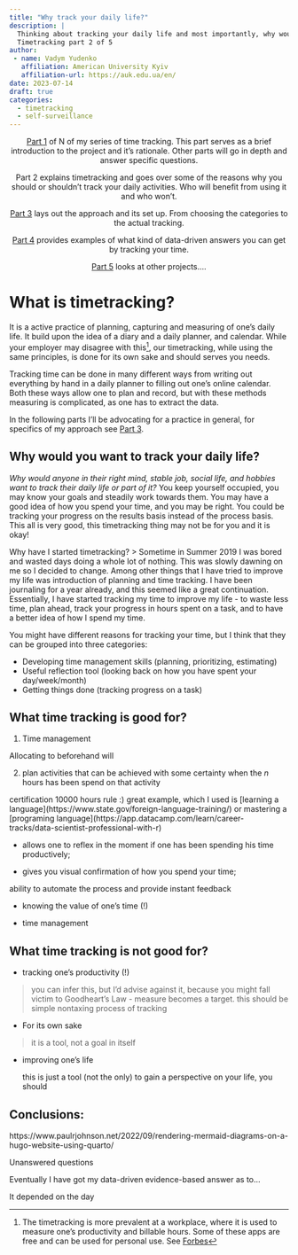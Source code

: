 ```yaml
---
title: "Why track your daily life?"
description: |
  Thinking about tracking your daily life and most importantly, why would you do that.
  Timetracking part 2 of 5
author: 
 - name: Vadym Yudenko
   affiliation: American University Kyiv
   affiliation-url: https://auk.edu.ua/en/
date: 2023-07-14
draft: true 
categories:
  - timetracking
  - self-surveillance
---
```


::: {.callout-tip title="Part 1. Every living hour" collapse="true" icon="false" style="text-align: center;"}
[Part 1](https://vyudenko.blog/posts/time-tracking-1) of N of my series of time tracking. This part serves as a brief introduction to the project and it's rationale. Other parts will go in depth and answer specific questions.
:::

::: {.callout-tip title="Part 2. Why track your daily life?" collapse="false" icon="false" style="text-align: center;"}
Part 2 explains timetracking and goes over some of the reasons why you should or shouldn't track your daily activities. Who will benefit from using it and who won't.
:::

::: {.callout-tip title="Part 3. How to track your daily life?" collapse="true" icon="false" style="text-align: center;"}
[Part 3](https://vyudenko.blog/posts/time-tracking-3) lays out the approach and its set up. From choosing the categories to the actual tracking.
:::

::: {.callout-tip title="Part 4. Answering questions with data" collapse="true" icon="false" style="text-align: center;"}
[Part 4](https://vyudenko.blog/posts/time-tracking-4) provides examples of what kind of data-driven answers you can get by tracking your time.
:::

::: {.callout-tip title="Part 5. Other" collapse="true" icon="false" style="text-align: center;"}
[Part 5](https://vyudenko.blog/posts/time-tracking-5) looks at other projects....
:::

# What is timetracking?

It is a active practice of planning, capturing and measuring of one's daily life. It build upon the idea of a diary and a daily planner, and calendar. While your employer may disagree with this[^1], our timetracking, while using the same principles, is done for its own sake and should serves you needs.  

Tracking time can be done in many different ways from writing out everything by hand in a daily planner to filling out one's online calendar. Both these ways allow one to plan and record, but with these methods measuring is complicated, as one has to extract the data.

[^1]: The timetracking is more prevalent at a workplace, where it is used to measure one's productivity and billable hours. Some of these apps are free and can be used for personal use. See [Forbes](https://www.forbes.com/advisor/business/software/free-time-tracking-apps/) 

In the following parts I'll be advocating for a practice in general, for specifics of my approach see [Part 3](https://vyudenko.blog/posts/time-tracking-3).

## Why would you want to track your daily life? {#why-track}

*Why would anyone in their right mind, stable job, social life, and hobbies want to track their daily life or part of it?* You keep yourself occupied, you may know your goals and steadily work towards them. You may have a good idea of how you spend your time, and you may be right. You could be tracking your progress on the results basis instead of the process basis. This all is very good, this timetracking thing may not be for you and it is okay! 

Why have I started timetracking?
> Sometime in Summer 2019 I was bored and wasted days doing a whole lot of nothing. This was slowly dawning on me so I decided to change. Among other things that I have tried to improve my life was introduction of planning and time tracking. I have been journaling for a year already, and this seemed like a great continuation. Essentially, I have started tracking my time to improve my life - to waste less time, plan ahead, track your progress in hours spent on a task, and to have a better idea of how I spend my time. 

You might have different reasons for tracking your time, but I think that they can be grouped into three categories:

-   Developing time management skills (planning, prioritizing, estimating)
-   Useful reflection tool (looking back on how you have spent your day/week/month)
-   Getting things done (tracking progress on a task)

## What time tracking is good for?

1.  Time management

Allocating to beforehand will




2.  plan activities that can be achieved with some certainty when the $n$ hours has been spend on that activity


certification 10000 hours rule :) great example, which I used is \[learning a language\](https://www.state.gov/foreign-language-training/) or mastering a \[programing language\](https://app.datacamp.com/learn/career-tracks/data-scientist-professional-with-r)

-   allows one to reflex in the moment if one has been spending his time productively;

-   gives you visual confirmation of how you spend your time;

ability to automate the process and provide instant feedback

-   knowing the value of one's time (!)

-   time management

## What time tracking is not good for?

-   tracking one's productivity (!)

> you can infer this, but I'd advise against it, because you might fall victim to Goodheart's Law - measure becomes a target. this should be simple nontaxing process of tracking

-   For its own sake

> it is a tool, not a goal in itself

-   improving one's life

    this is just a tool (not the only) to gain a perspective on your life, you should



## Conclusions:

https://www.paulrjohnson.net/2022/09/rendering-mermaid-diagrams-on-a-hugo-website-using-quarto/


Unanswered questions

Eventually I have got my data-driven evidence-based answer as to...


It depended on the day
